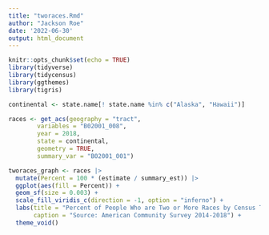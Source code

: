 ```yaml
---
title: "tworaces.Rmd"
author: "Jackson Roe"
date: '2022-06-30'
output: html_document
---
```


```r
knitr::opts_chunk$set(echo = TRUE)
library(tidyverse)
library(tidycensus)
library(ggthemes)
library(tigris)
```

```r
continental <- state.name[! state.name %in% c("Alaska", "Hawaii")]

races <- get_acs(geography = "tract",
        variables = "B02001_008", 
        year = 2018,
        state = continental,
        geometry = TRUE,
        summary_var = "B02001_001")

tworaces_graph <- races |> 
  mutate(Percent = 100 * (estimate / summary_est)) |> 
  ggplot(aes(fill = Percent)) +
  geom_sf(size = 0.003) + 
  scale_fill_viridis_c(direction = -1, option = "inferno") + 
  labs(title = "Percent of People Who are Two or More Races by Census Tract",
       caption = "Source: American Community Survey 2014-2018") +
  theme_void()
```



